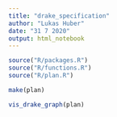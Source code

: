 ```yaml
---
title: "drake_specification"
author: "Lukas Huber"
date: "31 7 2020"
output: html_notebook
---
```


```r
source("R/packages.R")
source("R/functions.R")
source("R/plan.R")
```

```r
make(plan)
```

```r
vis_drake_graph(plan)
```
